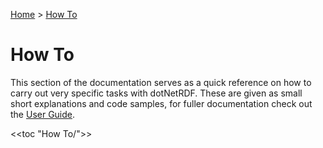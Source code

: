 [[Home]] > [[How To]]

= How To =

This section of the documentation serves as a quick reference on how to carry out very specific tasks with dotNetRDF.  These are given as small short explanations and code samples, for fuller documentation check out the [[User Guide]].

<<toc "How To/">>